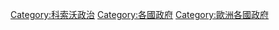 {{Commons category|Government of Kosovo}}

[[Category:科索沃政治|Category:科索沃政治]]
[[Category:各國政府|Category:各國政府]]
[[Category:歐洲各國政府|Category:歐洲各國政府]]
